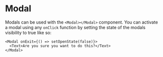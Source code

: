 
<Meta title="Forms|Modal" component={Modal} />

# Modal

<Props of={Modal} />

Modals can be used with the `<Modal></Modal>` component. You can activate a modal using
any `onClick` function by setting the state of the modals visibility to true like so:
```
<Modal onExit={() => setOpenState(false)}>
  <Text>Are you sure you want to do this?</Text>
</Modal>
```